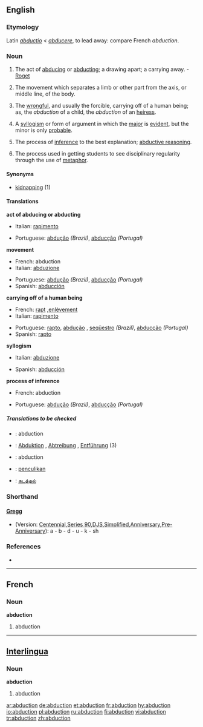 {{wikisource1911Enc|Abduction}}
==English==

===Etymology===
Latin ''[[abductio]]'' < ''[[abducere]]'', to lead away: compare French ''abduction''. 

===Noun===
{{en-noun}}

# The act of [[abducing]] or [[abducting]]; a drawing apart; a carrying away. - [[Roget]]
# {{cattag|physiology}} The movement which separates a limb or other part from the axis, or middle line, of the body.
# {{law}} The [[wrongful]], and usually the forcible, carrying off of a human being; as, the ''abduction'' of a child, the ''abduction'' of an [[heiress]].
# {{logic}} A [[syllogism]] or form of argument in which the [[major]] is [[evident]], but the minor is only [[probable]].
# {{computing}} The process of [[inference]] to the best explanation; [[abductive reasoning]].
# {{cattag|education}} The process used in getting students to see disciplinary regularity through the use of [[metaphor]].

====Synonyms====
*[[kidnapping]] (1)

====Translations====
'''act of abducing or abducting'''
{{top}}
*Italian: [[rapimento]] {{m}}
{{mid}}
*Portuguese: [[abdução]] {{m}} ''(Brazil)'', [[abducção]] {{m}} ''(Portugal)'' 
{{bottom}}

'''movement'''
{{top}}
*French: abduction {{f}}
*Italian: [[abduzione]] {{f}}
{{mid}}
*Portuguese: [[abdução]] {{m}} ''(Brazil)'', [[abducção]] {{m}} ''(Portugal)'' 
*Spanish: [[abducción]] {{f}}
{{bottom}}

'''carrying off of a human being'''
{{top}}
*French: [[rapt]] {{m}},[[enlèvement]] {{m}}
*Italian: [[rapimento]] {{m}}
{{mid}}
*Portuguese: [[rapto]], [[abdução]] {{f}}, [[seqüestro]] {{m}} ''(Brazil)'', [[abducção]] {{f}} ''(Portugal)'' 
*Spanish: [[rapto]] {{m}}
{{bottom}}

'''syllogism'''
{{top}}
*Italian: [[abduzione]] {{f}}
{{mid}}
*Spanish: [[abducción]] {{f}}
{{bottom}}

'''process of inference'''
{{top}}
*French: abduction {{f}}
{{mid}}
*Portuguese: [[abdução]] {{f}} ''(Brazil)'', [[abducção]] {{f}} ''(Portugal)'' 
{{bottom}}

=====Translations to be checked=====
*{{ttbc|French}}: abduction {{f}}
*{{ttbc|German}}: [[Abduktion]] {{f}}, [[Abtreibung]] {{f}}, [[Entführung]] {{f}} (3)
*{{ttbc|Interlingua}}: abduction
*{{ttbc|Malay}}: [[penculikan]]
*{{ttbc|Tamil}}: [[கடத்தல்]]

===Shorthand===
====[http://en.wikipedia.org/wiki/Gregg_Shorthand Gregg]====
* (Version: [http://en.wikipedia.org/wiki/Gregg_Shorthand#Centennial_Gregg_Shorthand Centennial],[http://en.wikipedia.org/wiki/Gregg_Shorthand#Series_90_Gregg_Shorthand  Series 90],[http://en.wikipedia.org/wiki/Gregg_Shorthand#Diamond_Jubilee_Gregg_Shorthand  DJS],[http://en.wikipedia.org/wiki/Gregg_Shorthand#Simplified_Gregg_Shorthand Simplified],[http://en.wikipedia.org/wiki/Gregg_Shorthand#Anniversary_Gregg_Shorthand Anniversary],[http://en.wikipedia.org/wiki/Gregg_Shorthand#Pre-Anniversary_Gregg_Shorthand Pre-Anniversary]): a - b - d - u - k - sh

===References===
*{{R:Webster 1913}}

----

==French==

===Noun===
'''abduction''' {{f}}

# abduction

----

==[[Interlingua]]==

===Noun===
'''abduction'''

# abduction

[[ar:abduction]]
[[de:abduction]]
[[et:abduction]]
[[fr:abduction]]
[[hy:abduction]]
[[io:abduction]]
[[pl:abduction]]
[[ru:abduction]]
[[fi:abduction]]
[[vi:abduction]]
[[tr:abduction]]
[[zh:abduction]]